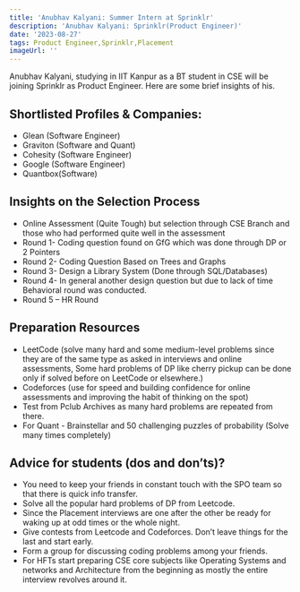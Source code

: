 ```yaml
---
title: 'Anubhav Kalyani: Summer Intern at Sprinklr'
description: 'Anubhav Kalyani: Sprinklr(Product Engineer)'
date: '2023-08-27'
tags: Product Engineer,Sprinklr,Placement
imageUrl: ''
---
```


Anubhav Kalyani, studying in IIT Kanpur as a BT student in CSE will be joining Sprinklr as Product Engineer. Here are some brief insights of his.

## Shortlisted Profiles & Companies:
- Glean (Software Engineer)
- Graviton (Software and Quant)
- Cohesity (Software Engineer)
- Google (Software Engineer)
- Quantbox(Software)

## Insights on the Selection Process
- Online Assessment (Quite Tough) but selection through CSE Branch and those who had performed quite well in the assessment
- Round 1- Coding question found on GfG which was done through DP or 2 Pointers
- Round 2- Coding Question Based on Trees and Graphs
- Round 3- Design a Library System (Done through SQL/Databases)
- Round 4- In general another design question but due to lack of time Behavioral round was
conducted.
- Round 5 – HR Round

##  Preparation Resources
- LeetCode (solve many hard and some medium-level problems since they are of the
same type as asked in interviews and online assessments, Some hard problems of DP
like cherry pickup can be done only if solved before on LeetCode or elsewhere.)
- Codeforces (use for speed and building confidence for online assessments and
improving the habit of thinking on the spot)
- Test from Pclub Archives as many hard problems are repeated from there.
- For Quant - Brainstellar and 50 challenging puzzles of probability (Solve many times
completely)

## Advice for students (dos and don’ts)? 
- You need to keep your friends in constant touch with the SPO team so that there is quick info transfer.
- Solve all the popular hard problems of DP from Leetcode.
- Since the Placement interviews are one after the other be ready for waking up at odd times or the whole night.
- Give contests from Leetcode and Codeforces.  Don’t leave things for the last and start early.
- Form a group for discussing coding problems among your friends.
- For HFTs start preparing CSE core subjects like Operating Systems and networks and Architecture from the beginning as mostly the entire interview revolves around it.

